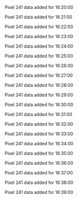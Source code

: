 Pixel 241 data added for 16:20:00

Pixel 241 data added for 16:21:00

Pixel 241 data added for 16:22:00

Pixel 241 data added for 16:23:00

Pixel 241 data added for 16:24:00

Pixel 241 data added for 16:25:00

Pixel 241 data added for 16:26:00

Pixel 241 data added for 16:27:00

Pixel 241 data added for 16:28:00

Pixel 241 data added for 16:29:00

Pixel 241 data added for 16:30:00

Pixel 241 data added for 16:31:00

Pixel 241 data added for 16:32:00

Pixel 241 data added for 16:33:00

Pixel 241 data added for 16:34:00

Pixel 241 data added for 16:35:00

Pixel 241 data added for 16:36:00

Pixel 241 data added for 16:37:00

Pixel 241 data added for 16:38:00

Pixel 241 data added for 16:39:00

